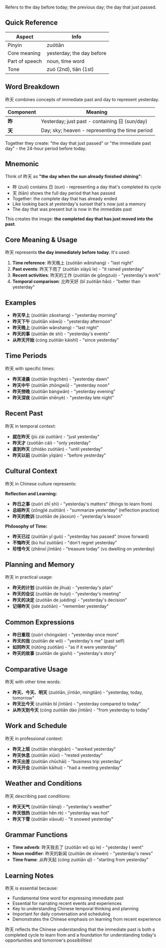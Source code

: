 Refers to the day before today; the previous day; the day that just passed.

## Quick Reference

| Aspect         | Info                        |
| -------------- | --------------------------- |
| Pinyin         | zuótiān                     |
| Core meaning   | yesterday; the day before   |
| Part of speech | noun, time word             |
| Tone           | zuó (2nd), tiān (1st)       |

## Word Breakdown

昨天 combines concepts of immediate past and day to represent yesterday.

| Component | Meaning                                               |
| --------- | ----------------------------------------------------- |
| **昨**    | Yesterday; just past - containing 日 (sun/day)       |
| **天**    | Day; sky; heaven - representing the time period      |

Together they create: "the day that just passed" or "the immediate past day" - the 24-hour period before today.

## Mnemonic

Think of 昨天 as **"the day when the sun already finished shining"**:

- 昨 (zuó) contains 日 (sun) - representing a day that's completed its cycle
- 天 (tiān) shows the full day period that has passed
- Together: the complete day that has already ended
- Like looking back at yesterday's sunset that's now just a memory
- The day that was present but is now in the immediate past

This creates the image: **the completed day that has just moved into the past**.

## Core Meaning & Usage

昨天 represents **the day immediately before today**. It's used:

1. **Time reference**: 昨天晚上 (zuótiān wǎnshang) - "last night"
2. **Past events**: 昨天下雨了 (zuótiān xiàyǔ le) - "it rained yesterday"
3. **Recent activities**: 昨天的工作 (zuótiān de gōngzuò) - "yesterday's work"
4. **Temporal comparison**: 比昨天好 (bǐ zuótiān hǎo) - "better than yesterday"

## Examples

- **昨天早上** (zuótiān zǎoshang) - "yesterday morning"
- **昨天下午** (zuótiān xiàwǔ) - "yesterday afternoon"
- **昨天晚上** (zuótiān wǎnshang) - "last night"
- **昨天的事** (zuótiān de shì) - "yesterday's events"
- **从昨天开始** (cóng zuótiān kāishǐ) - "since yesterday"

## Time Periods

昨天 with specific times:

- **昨天凌晨** (zuótiān língchén) - "yesterday dawn"
- **昨天中午** (zuótiān zhōngwǔ) - "yesterday noon"
- **昨天傍晚** (zuótiān bàngwǎn) - "yesterday evening"
- **昨天深夜** (zuótiān shēnyè) - "yesterday late night"

## Recent Past

昨天 in temporal context:

- **就在昨天** (jiù zài zuótiān) - "just yesterday"
- **昨天才** (zuótiān cái) - "only yesterday"
- **直到昨天** (zhídào zuótiān) - "until yesterday"
- **昨天以前** (zuótiān yǐqián) - "before yesterday"

## Cultural Context

昨天 in Chinese culture represents:

**Reflection and Learning:**
- **昨日之事** (zuórì zhī shì) - "yesterday's matters" (things to learn from)
- **总结昨天** (zǒngjié zuótiān) - "summarize yesterday" (reflection practice)
- **昨天的教训** (zuótiān de jiàoxùn) - "yesterday's lesson"

**Philosophy of Time:**
- **昨天已过** (zuótiān yǐ guò) - "yesterday has passed" (move forward)
- **不悔昨天** (bù huǐ zuótiān) - "don't regret yesterday"
- **珍惜今天** (zhēnxī jīntiān) - "treasure today" (vs dwelling on yesterday)

## Planning and Memory

昨天 in practical usage:

- **昨天的计划** (zuótiān de jìhuà) - "yesterday's plan"
- **昨天的会议** (zuótiān de huìyì) - "yesterday's meeting"
- **昨天的决定** (zuótiān de juédìng) - "yesterday's decision"
- **记得昨天** (jìde zuótiān) - "remember yesterday"

## Common Expressions

- **昨日重现** (zuórì chóngxiàn) - "yesterday once more"
- **昨天的我** (zuótiān de wǒ) - "yesterday's me" (past self)
- **如同昨天** (rútóng zuótiān) - "as if it were yesterday"
- **昨天的故事** (zuótiān de gùshi) - "yesterday's story"

## Comparative Usage

昨天 with other time words:

- **昨天、今天、明天** (zuótiān, jīntiān, míngtiān) - "yesterday, today, tomorrow"
- **昨天比今天** (zuótiān bǐ jīntiān) - "yesterday compared to today"
- **从昨天到今天** (cóng zuótiān dào jīntiān) - "from yesterday to today"

## Work and Schedule

昨天 in professional context:

- **昨天上班** (zuótiān shàngbān) - "worked yesterday"
- **昨天休息** (zuótiān xiūxi) - "rested yesterday"
- **昨天出差** (zuótiān chūchāi) - "business trip yesterday"
- **昨天开会** (zuótiān kāihuì) - "had a meeting yesterday"

## Weather and Conditions

昨天 describing past conditions:

- **昨天天气** (zuótiān tiānqì) - "yesterday's weather"
- **昨天很热** (zuótiān hěn rè) - "yesterday was hot"
- **昨天下雪** (zuótiān xiàxuě) - "it snowed yesterday"

## Grammar Functions

- **Time adverb**: 昨天我去了 (zuótiān wǒ qù le) - "yesterday I went"
- **Noun modifier**: 昨天的新闻 (zuótiān de xīnwén) - "yesterday's news"
- **Time frame**: 从昨天起 (cóng zuótiān qǐ) - "starting from yesterday"

## Learning Notes

昨天 is essential because:

- Fundamental time word for expressing immediate past
- Essential for narrating recent events and experiences
- Key to understanding Chinese temporal thinking and planning
- Important for daily conversation and scheduling
- Demonstrates the Chinese emphasis on learning from recent experience

昨天 reflects the Chinese understanding that the immediate past is both a completed cycle to learn from and a foundation for understanding today's opportunities and tomorrow's possibilities!

